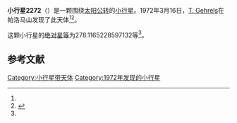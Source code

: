 {{Infobox planet
| bgcolour = #FFFFC0
| name = 2272 Montezuma
| symbol = 
| image = 
| caption = 
| discovery = yes
| discovery_ref = 
| discoverer = [[T._Gehrels|T. Gehrels]]
| discovery_site = [[帕洛马山|帕洛马山]] 
| discovered = 1972年3月16日
| designations = yes
| mp_name = 
| named_after = 
| alt_names = 1972 FA/ 1978 RY16 / 1978 SY3
| mp_category = [[主带内小行星|主带内小行星]]
| orbit_ref = <ref name="a">[http://ssd.jpl.nasa.gov/sbdb.cgi?sstr=2272 2272 Montezuma] {{Wayback|url=http://ssd.jpl.nasa.gov/sbdb.cgi?sstr=2272 |date=20210717083931 }}，小行星數據庫瀏覽器（JPL Small-Body Database Browser）－[[美国国家航空航天局|美国国家航空航天局]]喷气推进实验室</ref>
| epoch = 2456400.5 (2013年4月18日更新)
| aphelion = {{convert|2.03473769555198|AU|km|3|abbr=on|lk=out}}
| perihelion = {{convert|1.698750884859719|AU|km|3|abbr=on}}
| semimajor = {{convert|1.86674429020585|AU|km|3|abbr=on}}
| eccentricity = 0.089992725
| period = 931.5918368 [[日|日]]<br />2.55[[儒略年|儒略年]]
| avg_speed = 
| inclination = 24.32920962487107
| asc_node = 175.5606523955691
| mean_anomaly = 
| arg_peri = 278.1165228597132
| satellites = 
| physical_characteristics = yes
| dimensions = 
| mass = 
| density = 
| surface_grav = 
| escape_velocity = 
| sidereal_day = 
| axial_tilt = 
| pole_ecliptic_lat = 
| pole_ecliptic_lon = 
| albedo = 
| temperatures= 
| temp_name1 = 
| mean_temp_1 = 
| max_temp_1 = 
| temp_name2 = 
| max_temp_2 = 
| spectral_type = 
| abs_magnitude = 278.1165228597132
}}

'''小行星2272'''（{{lang-en|2272 Montezuma}}）是一颗围绕[[太阳|太阳]][[公转|公转]]的[[小行星|小行星]]。1972年3月16日，[[T._Gehrels|T. Gehrels]]在帕洛马山发现了此天体<ref name="a" /><ref>{{cite news|title=小行星列表|url=http://cfa-www.harvard.edu/iau/lists/NumberedMPs.txt|accessdate=2013-07-08|newspaper=哈佛大学|archive-date=2008-05-17|archive-url=https://web.archive.org/web/20080517010638/http://cfa-www.harvard.edu/iau/lists/NumberedMPs.txt|dead-url=no}}</ref>。

这颗小行星的[[绝对星等|绝对星等]]为278.1165228597132等<ref name="a" />。

==参考文献==
{{reflist}}
{{Minor Planet Number|[[小行星2271|小行星2271]]|[[小行星2273|小行星2273]]}}

{{小天体}}

[[Category:小行星带天体|Category:小行星带天体]]
[[Category:1972年发现的小行星|Category:1972年发现的小行星]]

{{asteroid-stub}}
